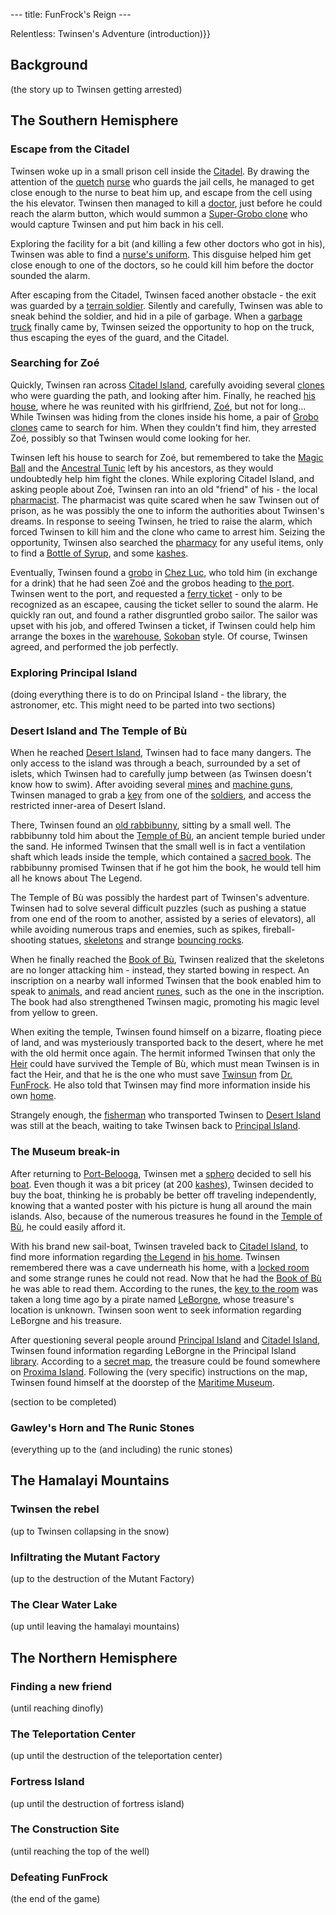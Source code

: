 ---
title: FunFrock's Reign
---

{{twinsunica import}}{{Infobox Story
 |image=
 |type=adventure
 |lba1=yes
 |lba2=
}}
{{Quote
 |quote=Meanwhile, a young [[quetch]] named [[Twinsen]] has been having strange dreams...
 |character=FunFrock's Reign{{!}}Relentless: Twinsen's Adventure (introduction)}}

==Background==
(the story up to Twinsen getting arrested)

==The Southern Hemisphere==

===Escape from the Citadel===
{{Quote
 |quote=Stop squirming, prisoner Twinsen!
 |character=Nurse}}
Twinsen woke up in a small prison cell inside the [[Citadel]]. By drawing the attention of the [[quetch]] [[nurse]] who guards the jail cells, he managed to get close enough to the nurse to beat him up, and escape from the cell using the his elevator. Twinsen then managed to kill a [[doctor]], just before he could reach the alarm button, which would summon a [[Supergro|Super-Grobo clone]] who would capture Twinsen and put him back in his cell.

Exploring the facility for a bit (and killing a few other doctors who got in his), Twinsen was able to find a [[nurse's uniform]]. This disguise helped him get close enough to one of the doctors, so he could kill him before the doctor sounded the alarm.

After escaping from the Citadel, Twinsen faced another obstacle - the exit was guarded by a [[terrain soldier]]. Silently and carefully, Twinsen was able to sneak behind the soldier, and hid in a pile of garbage. When a [[garbage truck]] finally came by, Twinsen seized the opportunity to hop on the truck, thus escaping the eyes of the guard, and the Citadel.

===Searching for Zoé===
{{Quote
 |quote=I'm looking for a young girl. She is being escorted by two groboclones.
 |character=Twinsen}}
Quickly, Twinsen ran across [[Citadel Island]], carefully avoiding several [[clone]]s who were guarding the path, and looking after him. Finally, he reached [[Twinsen's house|his house]], where he was reunited with his girlfriend, [[Zoé]], but not for long... While Twinsen was hiding from the clones inside his home, a pair of [[Grobo clone]]s came to search for him. When they couldn't find him, they arrested Zoé, possibly so that Twinsen would come looking for her.

Twinsen left his house to search for Zoé, but remembered to take the [[Magic Ball]] and the [[Ancestral Tunic]] left by his ancestors, as they would undoubtedly help him fight the clones. While exploring Citadel Island, and asking people about Zoé, Twinsen ran into an old "friend" of his - the local [[Pharmacist (Quetch)|pharmacist]]. The pharmacist was quite scared when he saw Twinsen out of prison, as he was possibly the one to inform the authorities about Twinsen's dreams. In response to seeing Twinsen, he tried to raise the alarm, which forced Twinsen to kill him and the clone who came to arrest him. Seizing the opportunity, Twinsen also searched the [[pharmacy]] for any useful items, only to find a [[Bottle of Syrup]], and some [[kashes]]. 

Eventually, Twinsen found a [[grobo]] in [[Chez Luc]], who told him (in exchange for a drink) that he had seen Zoé and the grobos heading to [[Citadel Island Harbour|the port]]. Twinsen went to the port, and requested a [[ferry ticket]] - only to be recognized as an escapee, causing the ticket seller to sound the alarm. He quickly ran out, and found a rather disgruntled grobo sailor. The sailor was upset with his job, and offered Twinsen a ticket, if Twinsen could help him arrange the boxes in the [[warehouse]], [[wikipedia:Sokoban|Sokoban]] style. Of course, Twinsen agreed, and performed the job perfectly.

===Exploring Principal Island===
(doing everything there is to do on Principal Island - the library, the astronomer, etc. This might need to be parted into two sections)

===Desert Island and The Temple of Bù===
{{Quote
 |quote=The secret of [[The Legend]] can still be learned somewhere in the [[White Leaf Desert]].
 |character=A book in the library at Principal Island}}
When he reached [[Desert Island]], Twinsen had to face many dangers. The only access to the island was through a beach, surrounded by a set of islets, which Twinsen had to carefully jump between (as Twinsen doesn't know how to swim). After avoiding several [[mines]] and [[machine gun]]s, Twinsen managed to grab a [[key]] from one of the [[Terrain soldier|soldier]]s, and access the restricted inner-area of Desert Island.

There, Twinsen found an [[Old Wiseman|old rabbibunny]], sitting by a small well. The rabbibunny told him about the [[Temple of Bù]], an ancient temple buried under the sand. He informed Twinsen that the small well is in fact a ventilation shaft which leads inside the temple, which contained a [[Book of Bù|sacred book]]. The rabbibunny promised Twinsen that if he got him the book, he would tell him all he knows about The Legend.

The Temple of Bù was possibly the hardest part of Twinsen's adventure. Twinsen had to solve several difficult puzzles (such as pushing a statue from one end of the room to another, assisted by a series of elevators), all while avoiding numerous traps and enemies, such as spikes, fireball-shooting statues, [[skeleton]]s and strange [[bouncing rock]]s.

When he finally reached the [[Book of Bù]], Twinsen realized that the skeletons are no longer attacking him - instead, they started bowing in respect. An inscription on a nearby wall informed Twinsen that the book enabled him to speak to [[animals]], and read ancient [[runes]], such as the one in the inscription. The book had also strengthened Twinsen magic, promoting his magic level from yellow to green.

When exiting the temple, Twinsen found himself on a bizarre, floating piece of land, and was mysteriously transported back to the desert, where he met with the old hermit once again. The hermit informed Twinsen that only the [[Heir]] could have survived the Temple of Bù, which must mean Twinsen is in fact the Heir, and that he is the one who must save [[Twinsun]] from [[Dr. FunFrock]]. 
He also told that Twinsen may find more information inside his own [[Twinsen's house|home]]. {{gamequote|229}}

Strangely enough, the [[fisherman]] who transported Twinsen to [[Desert Island]] was still at the beach, waiting to take Twinsen back to [[Principal Island]].

===The Museum break-in===
{{Quote
 |quote=[[the Heir's room|This room]] contains information and weapons that were amassed for generations to help the Heir who will, one day, be chosen from our descendants. The [[Ancestral Key|key]] to the room was passed down from generation to generation, but our ancestor [[Hégésippe]] was the last family member to retain the key. He was attacked and killed by the ruthless pirate [[LeBorgne]] during a sea voyage. Nobody knows where [[Leborgne's treasure]], which undoubtedly contains the golden key to the room, is today.
 |character=runes outside the Heir's room}}

After returning to [[Port-Belooga]], Twinsen met a [[sphero]] decided to sell his [[Catamaran|boat]]. Even though it was a bit pricey (at 200 [[kashes]]), Twinsen decided to buy the boat, thinking he is probably be better off traveling independently, knowing that a wanted poster with his picture is hung all around the main islands. Also, because of the numerous treasures he found in the [[Temple of Bù]], he could easily afford it.

With his brand new sail-boat, Twinsen traveled back to [[Citadel Island]], to find more information regarding [[Legend of Sendell|the Legend]] in [[Twinsen's house|his home]]. Twinsen remembered there was a cave underneath his home, with a [[the Heir's room|locked room]] and some strange runes he could not read. Now that he had the [[Book of Bù]] he was able to read them. According to the runes, the [[Ancestral Key|key to the room]] was taken a long time ago by a pirate named [[LeBorgne]], whose treasure's location is unknown. Twinsen soon went to seek information regarding LeBorgne and his treasure.

After questioning several people around [[Principal Island]] and [[Citadel Island]], Twinsen found information regarding LeBorgne in the Principal Island [[library]]. According to a [[secret map of LeBorgne's treasure|secret map]], the treasure could be found somewhere on [[Proxima Island]]. Following the (very specific) instructions on the map, Twinsen found himself at the doorstep of the [[Maritime Museum]].

(section to be completed)

===Gawley's Horn and The Runic Stones===
(everything up to the (and including) the runic stones)

==The Hamalayi Mountains==

===Twinsen the rebel===
(up to Twinsen collapsing in the snow)

===Infiltrating the Mutant Factory===
(up to the destruction of the Mutant Factory)

===The Clear Water Lake===
(up until leaving the hamalayi mountains)

==The Northern Hemisphere==

===Finding a new friend===
(until reaching dinofly)

===The Teleportation Center===
(up until the destruction of the teleportation center)

===Fortress Island===
(up until the destruction of fortress island)

===The Construction Site===
(until reaching the top of the well)

===Defeating FunFrock===
(the end of the game)


{{stub}}
